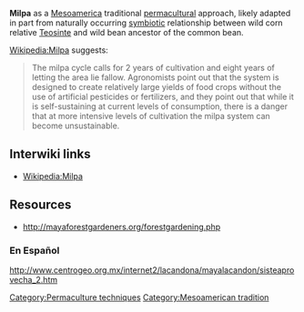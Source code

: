 '''Milpa''' as a [[Mesoamerica]] traditional [[permacultural]] approach, likely adapted in part from naturally occurring [[symbiotic]] relationship between wild corn relative [[Teosinte]]{{w|Teosinte}} and wild bean ancestor of the common bean.{{w|bean}} 

[[Wikipedia:Milpa]] suggests:

<blockquote>
The milpa cycle calls for 2 years of cultivation and eight years of letting the area lie fallow. Agronomists point out that the system is designed to create relatively large yields of food crops without the use of artificial pesticides or fertilizers, and they point out that while it is self-sustaining at current levels of consumption, there is a danger that at more intensive levels of cultivation the milpa system can become unsustainable.
</blockquote>


== Interwiki links ==

* [[Wikipedia:Milpa]]

== Resources ==

* http://mayaforestgardeners.org/forestgardening.php

=== En Español ===

http://www.centrogeo.org.mx/internet2/lacandona/mayalacandon/sisteaprovecha_2.htm

{{stub}}

[[Category:Permaculture techniques]]
[[Category:Mesoamerican tradition]]